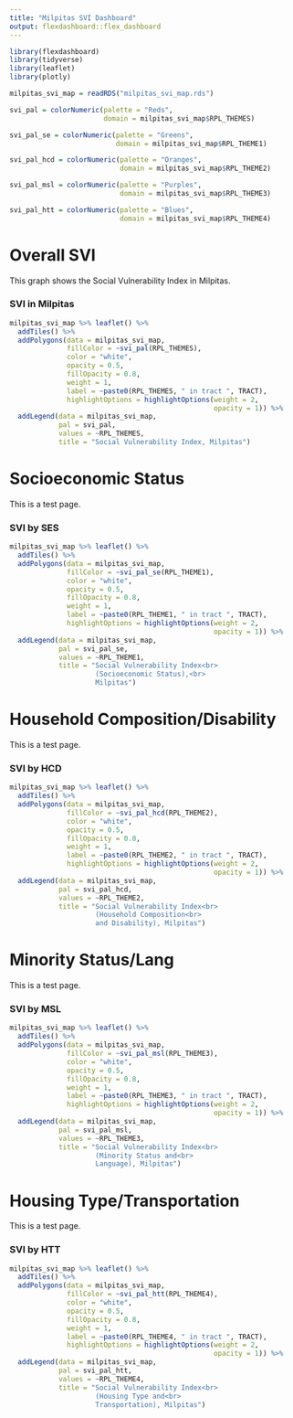 ```yaml
---
title: "Milpitas SVI Dashboard"
output: flexdashboard::flex_dashboard
---
```


```r

library(flexdashboard)
library(tidyverse)
library(leaflet)
library(plotly)

milpitas_svi_map = readRDS("milpitas_svi_map.rds")

svi_pal = colorNumeric(palette = "Reds",
                       domain = milpitas_svi_map$RPL_THEMES)

svi_pal_se = colorNumeric(palette = "Greens",
                          domain = milpitas_svi_map$RPL_THEME1)

svi_pal_hcd = colorNumeric(palette = "Oranges",
                           domain = milpitas_svi_map$RPL_THEME2)

svi_pal_msl = colorNumeric(palette = "Purples",
                           domain = milpitas_svi_map$RPL_THEME3)

svi_pal_htt = colorNumeric(palette = "Blues",
                           domain = milpitas_svi_map$RPL_THEME4)

```

Overall SVI
=====================================

This graph shows the Social Vulnerability Index in Milpitas.

### SVI in Milpitas

```r

milpitas_svi_map %>% leaflet() %>%
  addTiles() %>%
  addPolygons(data = milpitas_svi_map,
              fillColor = ~svi_pal(RPL_THEMES),
              color = "white",
              opacity = 0.5,
              fillOpacity = 0.8,
              weight = 1,
              label = ~paste0(RPL_THEMES, " in tract ", TRACT),
              highlightOptions = highlightOptions(weight = 2,
                                                  opacity = 1)) %>%
  addLegend(data = milpitas_svi_map,
            pal = svi_pal,
            values = ~RPL_THEMES,
            title = "Social Vulnerability Index, Milpitas")

```

Socioeconomic Status
=====================================

This is a test page.

### SVI by SES

```r

milpitas_svi_map %>% leaflet() %>%
  addTiles() %>%
  addPolygons(data = milpitas_svi_map,
              fillColor = ~svi_pal_se(RPL_THEME1),
              color = "white",
              opacity = 0.5,
              fillOpacity = 0.8,
              weight = 1,
              label = ~paste0(RPL_THEME1, " in tract ", TRACT),
              highlightOptions = highlightOptions(weight = 2,
                                                  opacity = 1)) %>%
  addLegend(data = milpitas_svi_map,
            pal = svi_pal_se,
            values = ~RPL_THEME1,
            title = "Social Vulnerability Index<br>
                     (Socioeconomic Status),<br>
                     Milpitas")

```

Household Composition/Disability
=====================================

This is a test page.

### SVI by HCD

```r

milpitas_svi_map %>% leaflet() %>%
  addTiles() %>%
  addPolygons(data = milpitas_svi_map,
              fillColor = ~svi_pal_hcd(RPL_THEME2),
              color = "white",
              opacity = 0.5,
              fillOpacity = 0.8,
              weight = 1,
              label = ~paste0(RPL_THEME2, " in tract ", TRACT),
              highlightOptions = highlightOptions(weight = 2,
                                                  opacity = 1)) %>%
  addLegend(data = milpitas_svi_map,
            pal = svi_pal_hcd,
            values = ~RPL_THEME2,
            title = "Social Vulnerability Index<br>
                     (Household Composition<br>
                     and Disability), Milpitas")

```

Minority Status/Lang
=====================================

This is a test page.

### SVI by MSL

```r

milpitas_svi_map %>% leaflet() %>%
  addTiles() %>%
  addPolygons(data = milpitas_svi_map,
              fillColor = ~svi_pal_msl(RPL_THEME3),
              color = "white",
              opacity = 0.5,
              fillOpacity = 0.8,
              weight = 1,
              label = ~paste0(RPL_THEME3, " in tract ", TRACT),
              highlightOptions = highlightOptions(weight = 2,
                                                  opacity = 1)) %>%
  addLegend(data = milpitas_svi_map,
            pal = svi_pal_msl,
            values = ~RPL_THEME3,
            title = "Social Vulnerability Index<br>
                     (Minority Status and<br>
                     Language), Milpitas")

```

Housing Type/Transportation
=====================================

This is a test page.

### SVI by HTT

```r

milpitas_svi_map %>% leaflet() %>%
  addTiles() %>%
  addPolygons(data = milpitas_svi_map,
              fillColor = ~svi_pal_htt(RPL_THEME4),
              color = "white",
              opacity = 0.5,
              fillOpacity = 0.8,
              weight = 1,
              label = ~paste0(RPL_THEME4, " in tract ", TRACT),
              highlightOptions = highlightOptions(weight = 2,
                                                  opacity = 1)) %>%
  addLegend(data = milpitas_svi_map,
            pal = svi_pal_htt,
            values = ~RPL_THEME4,
            title = "Social Vulnerability Index<br>
                     (Housing Type and<br>
                     Transportation), Milpitas")

```




